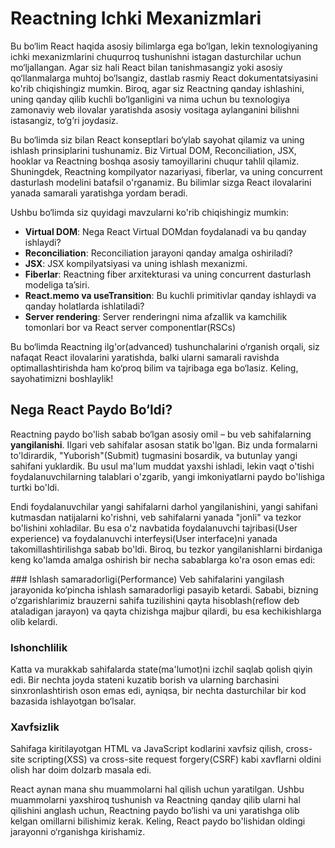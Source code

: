 
# Reactning Ichki Mexanizmlari

Bu bo‘lim React haqida asosiy bilimlarga ega bo‘lgan, lekin texnologiyaning ichki mexanizmlarini chuqurroq tushunishni istagan dasturchilar uchun mo‘ljallangan. Agar siz hali React bilan tanishmasangiz yoki asosiy qo‘llanmalarga muhtoj bo‘lsangiz, dastlab rasmiy React dokumentatsiyasini ko'rib chiqishingiz mumkin. Biroq, agar siz Reactning qanday ishlashini, uning qanday qilib kuchli bo‘lganligini va nima uchun bu texnologiya zamonaviy web ilovalar yaratishda asosiy vositaga aylanganini bilishni istasangiz, to‘g‘ri joydasiz.

Bu bo‘limda siz bilan React konseptlari bo‘ylab sayohat qilamiz va uning ishlash prinsiplarini tushunamiz. Biz Virtual DOM, Reconciliation, JSX, hooklar va Reactning boshqa asosiy tamoyillarini chuqur tahlil qilamiz. Shuningdek, Reactning kompilyator nazariyasi, fiberlar, va uning concurrent dasturlash modelini batafsil o'rganamiz. Bu bilimlar sizga React ilovalarini yanada samarali yaratishga yordam beradi.

Ushbu bo‘limda siz quyidagi mavzularni ko'rib chiqishingiz mumkin:

- **Virtual DOM**: Nega React Virtual DOMdan foydalanadi va bu qanday ishlaydi?
- **Reconciliation**: Reconciliation jarayoni qanday amalga oshiriladi?
- **JSX**: JSX kompilyatsiyasi va uning ishlash mexanizmi.
- **Fiberlar**: Reactning fiber arxitekturasi va uning concurrent dasturlash modeliga ta’siri.
- **React.memo va useTransition**: Bu kuchli primitivlar qanday ishlaydi va qanday holatlarda ishlatiladi?
- **Server rendering**: Server renderingni nima afzallik va kamchilik tomonlari bor va React server componentlar(RSCs)

Bu bo‘limda Reactning ilg'or(advanced) tushunchalarini o‘rganish orqali, siz nafaqat React ilovalarini yaratishda, balki ularni samarali ravishda optimallashtirishda ham ko‘proq bilim va tajribaga ega bo‘lasiz. Keling, sayohatimizni boshlaylik!


## Nega React Paydo Bo‘ldi?
Reactning paydo bo'lish sabab bo‘lgan asosiy omil – bu veb sahifalarning **yangilanishi**. Ilgari veb sahifalar asosan statik bo'lgan. Biz unda formalarni to'ldirardik, "Yuborish"(Submit) tugmasini bosardik, va butunlay yangi sahifani yuklardik. Bu usul ma'lum muddat yaxshi ishladi, lekin vaqt o'tishi foydalanuvchilarning talablari o'zgarib, yangi imkoniyatlarni paydo bo'lishiga turtki bo'ldi. 

Endi foydalanuvchilar yangi sahifalarni darhol yangilanishini, yangi sahifani kutmasdan natijalarni ko'rishni, veb sahifalarni yanada "jonli" va tezkor bo'lishini xohladilar. Bu esa o'z navbatida foydalanuvchi tajribasi(User experience) va foydalanuvchi interfeysi(User interface)ni yanada takomillashtirilishga sabab bo'ldi. Biroq, bu tezkor yangilanishlarni birdaniga keng ko'lamda amalga oshirish bir necha sabablarga ko'ra oson emas edi:

<Steps>
### Ishlash samaradorligi(Performance)
 Veb sahifalarini yangilash jarayonida ko‘pincha ishlash samaradorligi pasayib ketardi. Sababi, bizning o‘zgarishlarimiz brauzerni sahifa tuzilishini qayta hisoblash(reflow deb ataladigan jarayon) va qayta chizishga majbur qilardi, bu esa kechikishlarga olib kelardi.

 
### Ishonchlilik
 Katta va murakkab sahifalarda state(ma'lumot)ni izchil saqlab qolish qiyin edi. Bir nechta joyda stateni kuzatib borish va ularning barchasini sinxronlashtirish oson emas edi, ayniqsa, bir nechta dasturchilar bir kod bazasida ishlayotgan bo‘lsalar.

### Xavfsizlik
 Sahifaga kiritilayotgan HTML va JavaScript kodlarini xavfsiz qilish, cross-site scripting(XSS) va cross-site request forgery(CSRF) kabi xavflarni oldini olish har doim dolzarb masala edi.
</Steps>

React aynan mana shu muammolarni hal qilish uchun yaratilgan. Ushbu muammolarni yaxshiroq tushunish va Reactning qanday qilib ularni hal qilishini anglash uchun, Reactning paydo bo‘lishi va uni yaratishga olib kelgan omillarni bilishimiz kerak. Keling, React paydo bo'lishidan oldingi jarayonni o‘rganishga kirishamiz.
         